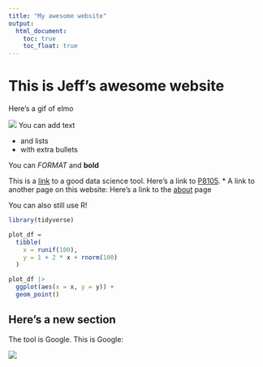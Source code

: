 ```yaml
---
title: "My awesome website"
output: 
  html_document:
    toc: true
    toc_float: true
---
```


# This is Jeff's awesome website

Here's a gif of elmo

![](https://media.giphy.com/media/drXGoW1iudhKw/giphy.gif)
You can add text

* and lists
* with extra bullets

You can *FORMAT* and **bold**

This is a [link](https://www.google.com/) to a good data science tool.
Here's a link to [P8105](https://p8105.com).
* A link to another page on this website:
Here's a link to the [about](about.html) page

You can also still use R!

```r
library(tidyverse)

plot_df =
  tibble(
    x = runif(100),
    y = 1 + 2 * x + rnorm(100)
  )

plot_df |>
  ggplot(aes(x = x, y = y)) +
  geom_point()
```


## Here's a new section

The tool is Google. This is Google:

![](images/google.png)